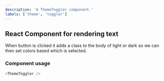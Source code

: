 ```yaml
---
description: 'A ThemeToggler component.'
labels: ['theme', 'toggler']
---
```



## React Component for rendering text

When button is clicked it adds a class to the body of light or dark so we can then set colors based which is selected.

### Component usage

```js
<ThemeToggler />
```
